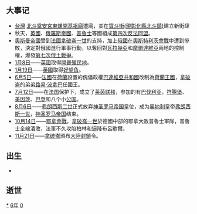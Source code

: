 {{yearTOC|1806|清'''[[嘉庆|嘉庆]]十一年'''；蔡牽'''[[光明_(蔡牽)|光明]]二年'''；越南'''[[嘉隆|嘉隆]]五年'''；日本'''[[文化_(年號)|文化]]三年'''}}
== 大事记 ==
* [[臺灣|台灣]] [[北斗奠安宮|北斗奠安宮東螺開基祖廟]]遷廟，並在[[北斗鎮_(台灣)|寶斗街(現彰化縣北斗鎮)]]建立新街肆
* 秋天，[[英國|英國]]、[[俄羅斯帝國|俄羅斯帝國]]、[[普魯士|普魯士]]等國組成[[第四次反法同盟|第四次反法同盟]]。
*[[奧斯曼帝國|奧斯曼帝國]]受到[[法國|法國]][[拿破崙一世|拿破崙一世]]的支持，加上[[俄國|俄國]]在[[奧斯特利茨會戰|奧斯特利茨會戰]]中遭到慘敗，決定對俄國進行軍事行動，以奪回對[[瓦拉幾亞|瓦拉幾亞]]和[[摩爾達維亞|摩爾達維亞]]兩地的控制權，爆發[[第七次俄土戰爭|第七次俄土戰爭]]。
* [[1月8日|1月8日]]——[[英國|英國]]取得[[開普殖民地|開普殖民地]]。
* [[1月19日|1月19日]]——[[英國|英國]]取得[[好望角|好望角]]。
* [[6月5日|6月5日]]——[[法國|法國]]在[[荷蘭|荷蘭]]設置的傀儡政權[[巴達維亞共和國|巴達維亞共和國]]改制為[[荷蘭王國|荷蘭王國]]，[[拿破崙|拿破崙]]的弟弟[[路易·波拿巴|路易·波拿巴]]任國王。
* [[7月12日|7月12日]]——在[[法国|法国]]保护下，成立了[[萊茵聯邦|莱茵联邦]]，参加的有[[巴伐利亚|巴伐利亚]]，[[符腾堡|符腾堡]]、[[美因茨|美因茨]]、[[巴登|巴登]]和八个小[[公国|公国]]。
* [[8月6日|8月6日]]——[[法蘭茲二世_(神聖羅馬帝國)|弗朗西斯二世]]正式放弃[[神圣罗马帝国|神圣罗马帝国]]皇位，成为[[奥地利|奥地利]]皇帝[[弗朗西斯一世|弗朗西斯一世]]，[[神圣罗马帝国|神圣罗马帝国]]结束。
* [[10月14日|10月14日]]——[[耶拿會戰|耶拿會戰]]，[[拿破仑·波拿巴|拿破崙一世]]於德國中部的耶拿大敗普魯士軍隊，普魯士全線潰敗，法軍不久攻陷柏林和逼降布呂歇爾。
* [[11月21日|11月21日]]——[[拿破崙|拿破崙]]頒布[[大陸封鎖|大陸封鎖]]令。

== 出生 ==
*

== 逝世 ==
{{Wikisource year mention}}
{{MonthTOC|1806年|逝世人物列表}}

[[Category:1806年|*]]
[[Category:1800年代|6年]]
[[Category:19世纪各年|0]]